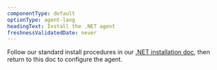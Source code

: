 ```yaml
---
componentType: default
optionType: agent-lang
headingText: Install the .NET agent
freshnessValidatedDate: never
---
```


Follow our standard install procedures in our [.NET installation doc](/install/dotnet), then return to this doc to configure the agent.
